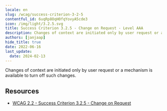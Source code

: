 ```yaml
---
locale: en
slug: /wcag/success-criterion-3-2-5
contentful_id: 6uqRp8OqH0fqYovyA5cde3
icon: /img/light/3.2.5.svg
title: Success Criterion 3.2.5 - Change on Request - Level AAA
description: Changes of context are initiated only by user request or a mechanism is available to turn off such changes.
authors: [janjaap]
hide_title: true
date: 2022-06-16
last_update:
  date: 2024-02-13
---
```


<Hero
  title="Change on Request"
  image="/img/light/3.2.5.svg"
  alt="WCAG 3.2.5 icon"
  prefix="Success Criterion 3.2.5"
  suffix="Level AAA"
/>

Changes of context are initiated only by user request or a mechanism is available to turn off such changes.

## Resources

- [WCAG 2.2 - Success Criterion 3.2.5 - Change on Request](https://www.w3.org/TR/WCAG22/#change-on-request)
